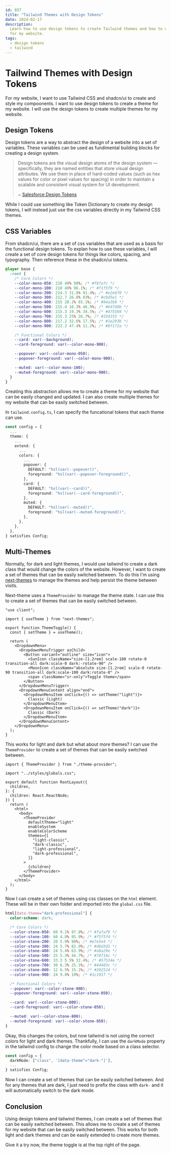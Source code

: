 ```yaml
---
id: 037
title: "Tailwind Themes with Design Tokens"
date: 2024-02-17
description:
  Learn how to use design tokens to create Tailwind themes and how to use them
  for my website.
tags:
  - design tokens
  - tailwind
---
```


# Tailwind Themes with Design Tokens

For my website, I want to use Tailwind CSS and shadcn/ui to create and style my
compoonents. I want to use design tokens to create a theme for my website. I
will use the design tokens to create multiple themes for my website.

## Design Tokens

Design tokens are a way to abstract the design of a website into a set of
variables. These variables can be used as fundimental building blocks for
creating a design system.

> Design tokens are the visual design atoms of the design system — specifically,
> they are named entities that store visual design attributes. We use them in
> place of hard-coded values (such as hex values for color or pixel values for
> spacing) in order to maintain a scalable and consistent visual system for UI
> development.
>
> ~
> [Salesforce Design Tokens](https://www.lightningdesignsystem.com/design-tokens/)

While I could use something like Token Dictionary to create my design tokens, I
will instead just use the css variables directly in my Tailwind CSS themes.

## CSS Variables

From shadcn/ui, there are a set of css variables that are used as a basis for
the functional design tokens. To explan how to use these variables, I will
create a set of core design tokens for things like colors, spacing, and
typography. Then reference these in the shadcn/ui tokens.

```css
@layer base {
  :root {
    /* Core Colors */
    --color-mono-050: 210 40% 98%; /* #f8fafc */
    --color-mono-100: 210 40% 96.1%; /* #f1f5f9 */
    --color-mono-200: 214.3 31.8% 91.4%; /* #e2e8f0 */
    --color-mono-300: 212.7 26.8% 83%; /* #cbd5e1 */
    --color-mono-400: 215 20.2% 65.1%; /* #94a3b8 */
    --color-mono-500: 215.4 16.3% 46.9%; /* #64748b */
    --color-mono-600: 215.3 19.3% 34.5%; /* #475569 */
    --color-mono-700: 215.3 25% 26.7%; /* #334155 */
    --color-mono-800: 217.2 32.6% 17.5%; /* #1e293b */
    --color-mono-900: 222.2 47.4% 11.2%; /* #0f172a */

    /* Functional Colors */
    --card: var(--background);
    --card-foreground: var(--color-mono-900);

    --popover: var(--color-mono-050);
    --popover-foreground: var(--color-mono-900);

    --muted: var(--color-mono-100);
    --muted-foreground: var(--color-mono-900);
  }
}
```

Creating this abstraction allows me to create a theme for my website that can be
easily changed and updated. I can also create multiple themes for my website
that can be easily switched between.

In `tailwind.config.ts`, I can specify the funcational tokens that each theme
can use.

```typescript
const config = {
  ...
  theme: {
    ...
    extend: {
      ...
      colors: {
        ...
        popover: {
          DEFAULT: "hsl(var(--popover))",
          foreground: "hsl(var(--popover-foreground))",
        },
        card: {
          DEFAULT: "hsl(var(--card))",
          foreground: "hsl(var(--card-foreground))",
        },
        muted: {
          DEFAULT: "hsl(var(--muted))",
          foreground: "hsl(var(--muted-foreground))",
        },
      },
    },
  },
} satisfies Config;
```

## Multi-Themes

Normally, for dark and light themes, I would use tailwind to create a dark class
that would change the colors of the website. However, I want to create a set of
themes that can be easily switched between. To do this I'm using
[next-themes](https://github.com/pacocoursey/next-themes) to manage the themes
and help persist the theme between visits.

Next-theme uses a `ThemeProvider` to manage the theme state. I can use this to
create a set of themes that can be easily switched between.

```tsx
"use client";

import { useTheme } from "next-themes";

export function ThemeToggle() {
  const { setTheme } = useTheme();

  return (
    <DropdownMenu>
      <DropdownMenuTrigger asChild>
        <Button variant="outline" size="icon">
          <SunIcon className="size-[1.2rem] scale-100 rotate-0 transition-all dark:scale-0 dark:-rotate-90" />
          <MoonIcon className="absolute size-[1.2rem] scale-0 rotate-90 transition-all dark:scale-100 dark:rotate-0" />
          <span className="sr-only">Toggle theme</span>
        </Button>
      </DropdownMenuTrigger>
      <DropdownMenuContent align="end">
        <DropdownMenuItem onClick={() => setTheme("light")}>
          Classic (Light)
        </DropdownMenuItem>
        <DropdownMenuItem onClick={() => setTheme("dark")}>
          Classic (Dark)
        </DropdownMenuItem>
      </DropdownMenuContent>
    </DropdownMenu>
  );
}
```

This works for light and dark but what about more themes? I can use the
`ThemeProvider` to create a set of themes that can be easily switched between.

```tsx
import { ThemeProvider } from "./theme-provider";

import "../styles/globals.css";

export default function RootLayout({
  children,
}: {
  children: React.ReactNode;
}) {
  return (
    <html>
      <body>
        <ThemeProvider
          defaultTheme="light"
          enableSystem
          enableColorScheme
          themes={[
            "light-classic",
            "dark-classic",
            "light-professional",
            "dark-professional",
          ]}
        >
          {children}
        </ThemeProvider>
      </body>
    </html>
  );
}
```

Now I can create a set of themes using css classes on the `html` element. These
will be in their own folder and imported into the `global.css` file.

```css
html[data-theme="dark-professional"] {
  color-scheme: dark;

  /* Core Colors */
  --color-stone-050: 60 9.1% 97.8%; /* #fafaf9 */
  --color-stone-100: 60 4.8% 95.9%; /* #f5f5f4 */
  --color-stone-200: 20 5.9% 90%; /* #e7e5e4 */
  --color-stone-300: 24 5.7% 82.9%; /* #d6d3d1 */
  --color-stone-400: 24 5.4% 63.9%; /* #a8a29e */
  --color-stone-500: 25 5.3% 44.7%; /* #78716c */
  --color-stone-600: 33.3 5.5% 32.4%; /* #57534e */
  --color-stone-700: 30 6.3% 25.1%; /* #44403c */
  --color-stone-800: 12 6.5% 15.1%; /* #292524 */
  --color-stone-900: 24 9.8% 10%; /* #1c1917 */

  /* Functional Colors */
  --popover: var(--color-stone-900);
  --popover-foreground: var(--color-stone-050);

  --card: var(--color-stone-800);
  --card-foreground: var(--color-stone-050);

  --muted: var(--color-stone-800);
  --muted-foreground: var(--color-stone-050);
}
```

Okay, this changes the colors, but now tailwind is not using the correct colors
for light and dark themes. Thankfully, I can use the `darkMode` property in the
tailwind config to change the color mode based on a class selector.

```typescript
const config = {
  darkMode: ["class", '[data-theme^="dark-"]'],
  ...
} satisfies Config;
```

Now I can create a set of themes that can be easily switched between. And for
any themes that are dark, I just need to prefix the class with `dark-` and it
will automatically switch to the dark mode.

## Conclusion

Using design tokens and tailwind themes, I can create a set of themes that can
be easily switched between. This allows me to create a set of themes for my
website that can be easily switched between. This works for both light and dark
themes and can be easily extended to create more themes.

Give it a try now, the theme toggle is at the top right of the page.
